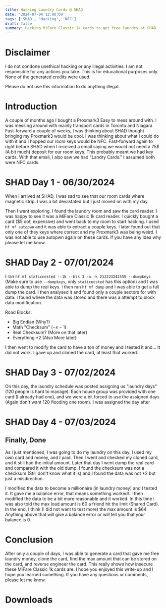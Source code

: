 ```yaml
---
title: Hacking Laundry Cards @ SHAD
date: '2024-07-04 12:00:00'
tags: ['SHAD', 'Hacking', 'NFC']
draft: false
summary: Hacking MiFare Classic 1k cards to get free laundry at SHAD
---
```



# Disclaimer

I do not condone unethical hacking or any illegal activities. I am not responsible for any actions you take. This is for educational purposes only. None of the generated credits were used.

Please do not use this information to do anything illegal.

# Introduction

A couple of months ago I bought a Proxmark3 Easy to mess around with. I was messing around with mainly transport cards in Toronto and Niagara. Fast-forward a couple of weeks, I was thinking about SHAD thought bringing my Proxmark3 would be cool. I was thinking about what I could do with it and I hopped our room keys would be NFC. Fast-forward again to right before SHAD when I received a email saying we would not need a 75$ (A bit much) deposit for our room keys. This probably meant we had key cards. With that email, I also saw we had "Landry Cards." I assumed both were NFC cards.

# SHAD Day 1 - 06/30/2024

When I arrived at SHAD, I was sad to see that our room cards where magnetic strip. I was a bit devastated but I just moved on with my day.

Then I went exploring. I found the laundry room and saw the card reader. I was happy to see it was a MiFare Classic 1k card reader. I quickly bought a card ($5 oof, expensive) and went back to my room to start hacking. I used `hf mf autopwn` and it was able to extract a couple keys. I later found out that only one of they keys where correct and my Proxmark3 was being weird. I was not able to use autopwn again on these cards. If you have any idea why please let me know.

# SHAD Day 2 - 07/01/2024

I ran `hf mf staticnested --1k --blk 3 -a -k 212223242555 --dumpkeys` (Make sure to use `--dumpkeys`, only `staticnested` has this option) and I was able to dump the real keys. I then ran `hf mf dump` and I was able to get a full dump the card. I then analysed it and found only a couple sectors for with data. I found where the data was stored and there was a attempt to block data modification.

Road Blocks:

- Big Endian (Why?)
- Math "Checksum" ($-x-1$)
- Real Checksum? (More on that later)
- Everything $*2$ (Also More later)

I then went to modify the card to have a ton of money and I tested it and... It did not work. I gave up and cloned the card, at least that worked.

# SHAD Day 3 - 07/02/2024

On this day, the laundry schedule was posted assigning us "laundry days" (120 people is hard to manage). Each house group was provided with one card (I already had one), and we were a bit forced to use the assigned days (Again don't want 120 flooding one room). I was assigned the day after

# SHAD Day 4 - 07/03/2024

## Finally, Done

As I just mentioned, I was going to do my laundry on this day. I used my own card and money, and I paid. Then I went and checked my cloned card, and it still had the initial amount. Later that day I went dump the real card and compared it with the old dump. I found the checksum was not a checksum (Still don't know what it is) and I found the data was not $*2$ but just a misdirection.

I modified the data to become a millionaire (in laundry money) and I tested it. It gave me a balance error, that means something worked!. I then modified the data to be a bit more reasonable and it worked. In this time I was also told the max load amount is 60 a friend hit the limit (Shared Card). In the end, I think (I did not want to test more) the max amount is $64. Anything above that will give a balance error or will tell you that your balance is 0.

[//]: # '<FileDownload fileUrl="/static/logo.png" displayName="test.png" />'

# Conclusion

After only a couple of days, I was able to generate a card that gave me free laundry money, clone the card, find the max amount that can be stored on the card, and reverse engineer the card. This really shows how insecure these MiFare Classic 1k cards are. I hope you enjoyed this write-up and I hope you learned something. If you have any questions or comments, please let me know.

# Downloads

<DownloadList>
  <FileDownload
    fileUrl="/static/files/laundryCards/beforeUse.bin"
    displayName="Before Use - $5.00"
  />
  <FileDownload fileUrl="/static/files/laundryCards/afterUse.bin" displayName="After Use - $2.50" />
</DownloadList>
